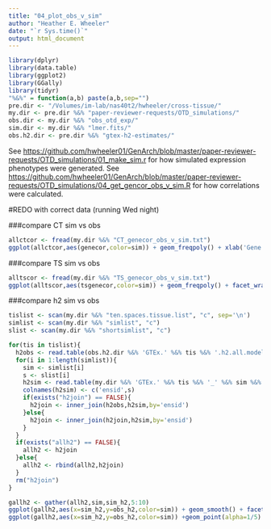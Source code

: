 ```yaml
---
title: "04_plot_obs_v_sim"
author: "Heather E. Wheeler"
date: "`r Sys.time()`"
output: html_document
---
```


```r
library(dplyr)
library(data.table)
library(ggplot2)
library(GGally)
library(tidyr)
"%&%" = function(a,b) paste(a,b,sep="")
pre.dir <- "/Volumes/im-lab/nas40t2/hwheeler/cross-tissue/"
my.dir <- pre.dir %&% "paper-reviewer-requests/OTD_simulations/"
obs.dir <- my.dir %&% "obs_otd_exp/"
sim.dir <- my.dir %&% "lmer.fits/"
obs.h2.dir <- pre.dir %&% "gtex-h2-estimates/"
```

See <https://github.com/hwheeler01/GenArch/blob/master/paper-reviewer-requests/OTD_simulations/01_make_sim.r> for how simulated expression phenotypes were generated. See <https://github.com/hwheeler01/GenArch/blob/master/paper-reviewer-requests/OTD_simulations/04_get_gencor_obs_v_sim.R> for how correlations were calculated.

#REDO with correct data (running Wed night)

###compare CT sim vs obs
```r
allctcor <- fread(my.dir %&% "CT_genecor_obs_v_sim.txt")
ggplot(allctcor,aes(genecor,color=sim)) + geom_freqpoly() + xlab('Gene correlation (obs v. sim)') + theme_bw()
```

###compare TS sim vs obs
```r
alltscor <- fread(my.dir %&% "TS_genecor_obs_v_sim.txt")
ggplot(alltscor,aes(tsgenecor,color=sim)) + geom_freqpoly() + facet_wrap(~tissue) + theme_bw() + xlab('Gene correlation (obs v. sim)')
```


###compare h2 sim vs obs
```r
tislist <- scan(my.dir %&% "ten.spaces.tissue.list", "c", sep='\n')
simlist <- scan(my.dir %&% "simlist", "c")
slist <- scan(my.dir %&% "shortsimlist", "c")

for(tis in tislist){
  h2obs <- read.table(obs.h2.dir %&% 'GTEx.' %&% tis %&% '.h2.all.models_FHSfdr0.05.Chr1-22_globalOtherChr.2015-10-06.txt', header=T,sep='\t') %>% select(tissue,ensid,gene,local.h2) %>% rename(obs_h2 = local.h2)
  for(i in 1:length(simlist)){
    sim <- simlist[i]
    s <- slist[i]
    h2sim <- read.table(my.dir %&% 'GTEx.' %&% tis %&% '_' %&% sim %&% '.h2.all.models_FHSfdr0.05.Chr1-22_globalOtherChr.2016-06-22.txt',header=T,sep='\t') %>% select(ensid,local.h2)
    colnames(h2sim) <- c('ensid',s)
    if(exists("h2join") == FALSE){
      h2join <- inner_join(h2obs,h2sim,by='ensid') 
    }else{
      h2join <- inner_join(h2join,h2sim,by='ensid')
    }
  }
  if(exists("allh2") == FALSE){
    allh2 <- h2join
  }else{
    allh2 <- rbind(allh2,h2join)
  }
  rm("h2join")
}

gallh2 <- gather(allh2,sim,sim_h2,5:10)
ggplot(gallh2,aes(x=sim_h2,y=obs_h2,color=sim)) + geom_smooth() + facet_wrap(~tissue,ncol=3) + theme_bw() + xlab("simulation h2") + ylab("observed h2")
ggplot(gallh2,aes(x=sim_h2,y=obs_h2,color=sim)) +geom_point(alpha=1/5) + geom_smooth() + facet_wrap(~tissue,ncol=3) + theme_bw() + xlab("simulation h2") + ylab("observed h2")
```